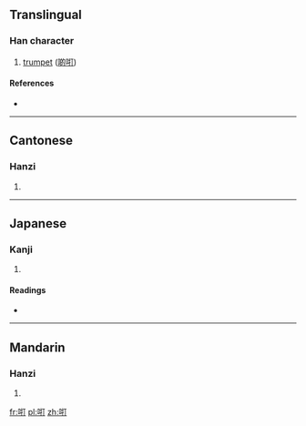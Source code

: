 ==Translingual==

===Han character===
{{Han char|rn=30|rad=口|as=05|sn=8|four=6102<sub>0</sub>|canj=口手一弓 (RQMN)|ids=⿰[[口]][[打]]}}

# {{context|Cantonese}} [[trumpet]] ([[啲咑]])

====References====
* {{Han ref|kx=0185.160|dkj=03503|hdz=10597.090|uh=5491|ud=21649|bh=CBDE|bd=52190}}

----

==Cantonese==

===Hanzi===
{{yue-hanzi|jyut=|y=dak1}}

# {{defn|lang=yue|sort=口05}}

----

==Japanese==

===Kanji===
{{ja-kanji|grade=|rs=口05}}

# {{defn|lang=ja|sort=口05}}

====Readings====
* {{ja-readings|on=[[だ]] (da)|kun=}}

----

==Mandarin==

===Hanzi===
{{cmn-hanzi|pin=[[què]] ([[que4]])|wg=ch'üeh<sup>4</sup>}}

# {{defn|lang=cmn|sort=口05}}

[[fr:咑]]
[[pl:咑]]
[[zh:咑]]